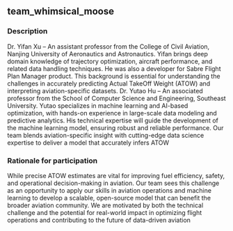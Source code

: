 ## team_whimsical_moose

### Description
Dr. Yifan Xu – An assistant professor from the College of Civil Aviation, Nanjing University of Aeronautics and Astronautics. Yifan brings deep domain knowledge of trajectory optimization, aircraft performance, and related data handling techniques. He was also a developer for Sabre Flight Plan Manager product. This background is essential for understanding the challenges in accurately predicting Actual TakeOff Weight (ATOW) and interpreting aviation-specific datasets. Dr. Yutao Hu – An associated professor from the School of Computer Science and Engineering, Southeast University. Yutao specializes in machine learning and AI-based optimization, with hands-on experience in large-scale data modeling and predictive analytics. His technical expertise will guide the development of the machine learning model, ensuring robust and reliable performance. Our team blends aviation-specific insight with cutting-edge data science expertise to deliver a model that accurately infers ATOW

### Rationale for participation
While precise ATOW estimates are vital for improving fuel efficiency, safety, and operational decision-making in aviation. Our team sees this challenge as an opportunity to apply our skills in aviation operations and machine learning to develop a scalable, open-source model that can benefit the broader aviation community. We are motivated by both the technical challenge and the potential for real-world impact in optimizing flight operations and contributing to the future of data-driven aviation

